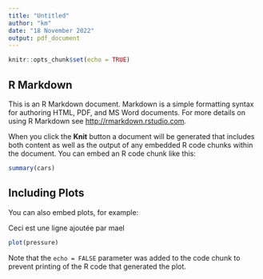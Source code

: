 ```yaml
---
title: "Untitled"
author: "km"
date: "18 November 2022"
output: pdf_document
---
```


```r
knitr::opts_chunk$set(echo = TRUE)
```

## R Markdown

This is an R Markdown document. Markdown is a simple formatting syntax for authoring HTML, PDF, and MS Word documents. For more details on using R Markdown see <http://rmarkdown.rstudio.com>.

When you click the **Knit** button a document will be generated that includes both content as well as the output of any embedded R code chunks within the document. You can embed an R code chunk like this:

```r
summary(cars)
```

## Including Plots

You can also embed plots, for example:

Ceci est une ligne ajoutée par mael

```r
plot(pressure)
```

Note that the `echo = FALSE` parameter was added to the code chunk to prevent printing of the R code that generated the plot.
